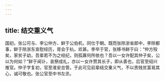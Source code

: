 ```yaml
---
---
---
```

title: 结交重义气
---




国初，张公可与、李公仲方、鲜于公伯机，同仕于朝。既而张除浙省郎中，李除都事，鲜于除浙东宣慰经历，胥会于杭，欢甚。李卒于官，张移书鲜于曰：“仲方殁矣，家贫子幼，吾辈若不为之经纪，则孤寡何所依也？吾以一女许配其仲子矣，公以为何如？”鲜于闻讣，哀祭成礼，亦以一女许赘其长子，即从善也，后官至绍兴推官。仲子字复初，官至淮安总管。于此可见前辈结交重义气，不以贵贱贫富易其心，诚可敬也。张公官至中书左丞。